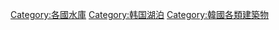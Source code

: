 [[Category:各國水庫|Category:各國水庫]]
[[Category:韩国湖泊|Category:韩国湖泊]]
[[Category:韓國各類建築物|Category:韓國各類建築物]]